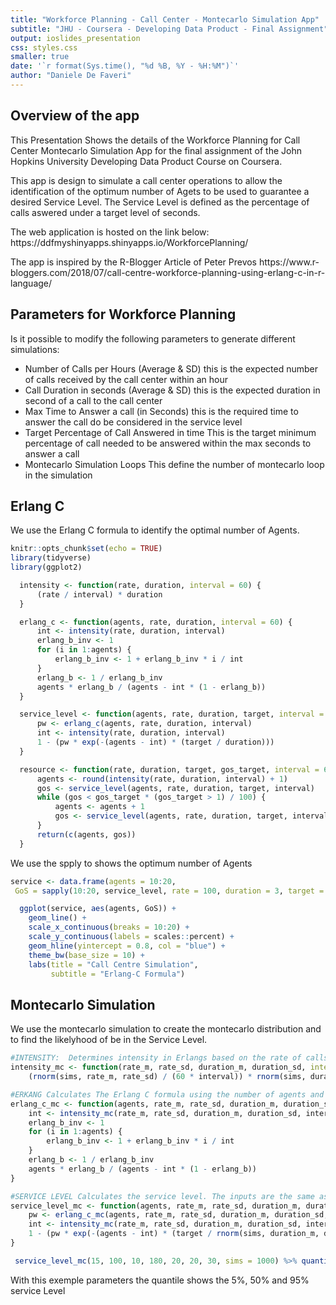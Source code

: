 ```yaml
---
title: "Workforce Planning - Call Center - Montecarlo Simulation App"
subtitle: "JHU - Coursera - Developing Data Product - Final Assignment"
output: ioslides_presentation
css: styles.css
smaller: true
date: '`r format(Sys.time(), "%d %B, %Y - %H:%M")`'
author: "Daniele De Faveri"
---
```



## Overview of the app {.smaller}
This Presentation Shows the details of the Workforce Planning for Call Center Montecarlo Simulation App for the final assignment of the John Hopkins University Developing Data Product Course on Coursera.

This app is design to simulate a call center operations to allow the identification of the optimum number of Agets to be 
used to guarantee a desired Service Level.
The Service Level is defined as the percentage of calls aswered under a target level of seconds.

The web application is hosted on the link below:
https://ddfmyshinyapps.shinyapps.io/WorkforcePlanning/

The app is inspired by the R-Blogger Article of Peter Prevos https://www.r-bloggers.com/2018/07/call-centre-workforce-planning-using-erlang-c-in-r-language/

## Parameters for Workforce Planning {.smaller}
Is it possible to modify the following parameters to generate different simulations:

- Number of Calls per Hours (Average & SD) this is the expected number of calls received by the call center within an hour
- Call Duration in seconds (Average & SD) this is the expected duration in second of a call to the call center
- Max Time to Answer a call (in Seconds) this is the required time to answer the call do be considered in the service level
- Target Percentage of Call Answered in time This is the target minimum percentage of call needed to be answered within the max seconds to answer a call
- Montecarlo Simulation Loops This define the number of montecarlo loop in the simulation

## Erlang C {.smaller}
We use the Erlang C formula to identify the optimal number of Agents.
```r
knitr::opts_chunk$set(echo = TRUE)
library(tidyverse)
library(ggplot2)

  intensity <- function(rate, duration, interval = 60) {
      (rate / interval) * duration
  }

  erlang_c <- function(agents, rate, duration, interval = 60) {
      int <- intensity(rate, duration, interval)
      erlang_b_inv <- 1
      for (i in 1:agents) {
          erlang_b_inv <- 1 + erlang_b_inv * i / int
      }
      erlang_b <- 1 / erlang_b_inv
      agents * erlang_b / (agents - int * (1 - erlang_b))
  }

  service_level <- function(agents, rate, duration, target, interval = 60) {
      pw <- erlang_c(agents, rate, duration, interval)
      int <- intensity(rate, duration, interval)
      1 - (pw * exp(-(agents - int) * (target / duration)))
  }

  resource <- function(rate, duration, target, gos_target, interval = 60) {
      agents <- round(intensity(rate, duration, interval) + 1)
      gos <- service_level(agents, rate, duration, target, interval)
      while (gos < gos_target * (gos_target > 1) / 100) {
          agents <- agents + 1
          gos <- service_level(agents, rate, duration, target, interval)
      }
      return(c(agents, gos))
  }

```
We use the spply to shows the optimum number of Agents
```r
service <- data.frame(agents = 10:20,
 GoS = sapply(10:20, service_level, rate = 100, duration = 3, target = 20 / 60, interval = 30))
```
```r
  ggplot(service, aes(agents, GoS)) +
    geom_line() +
    scale_x_continuous(breaks = 10:20) + 
    scale_y_continuous(labels = scales::percent) +
    geom_hline(yintercept = 0.8, col = "blue") +
    theme_bw(base_size = 10) + 
    labs(title = "Call Centre Simulation",
         subtitle = "Erlang-C Formula")

```

## Montecarlo Simulation {.smaller}
We use the montecarlo simulation to create the montecarlo distribution and to find the likelyhood of be in the Service Level.
```r
#INTENSITY:  Determines intensity in Erlangs based on the rate of calls per interval, the total call handling time and the interval time in minutes. All functions default to an interval time of sixty minutes.
intensity_mc <- function(rate_m, rate_sd, duration_m, duration_sd, interval = 60, sims = 1000) { 
    (rnorm(sims, rate_m, rate_sd) / (60 * interval)) * rnorm(sims, duration_m, duration_sd) }

#ERKANG Calculates The Erlang C formula using the number of agents and the variables that determine intensity.
erlang_c_mc <- function(agents, rate_m, rate_sd, duration_m, duration_sd, interval = 60) {
    int <- intensity_mc(rate_m, rate_sd, duration_m, duration_sd, interval)
    erlang_b_inv <- 1
    for (i in 1:agents) {
        erlang_b_inv <- 1 + erlang_b_inv * i / int
    }
    erlang_b <- 1 / erlang_b_inv
    agents * erlang_b / (agents - int * (1 - erlang_b))
}

#SERVICE LEVEL Calculates the service level. The inputs are the same as above plus the period for the Grade of Service in seconds.
service_level_mc <- function(agents, rate_m, rate_sd, duration_m, duration_sd, target, interval = 60, sims = 1000) {
    pw <- erlang_c_mc(agents, rate_m, rate_sd, duration_m, duration_sd, interval)
    int <- intensity_mc(rate_m, rate_sd, duration_m, duration_sd, interval, sims)
    1 - (pw * exp(-(agents - int) * (target / rnorm(sims, duration_m, duration_sd))))
}

```

```r
 service_level_mc(15, 100, 10, 180, 20, 20, 30, sims = 1000) %>% quantile(c(.05, .5, .95))
```

With this exemple parameters the quantile shows the 5%, 50% and 95% service Level